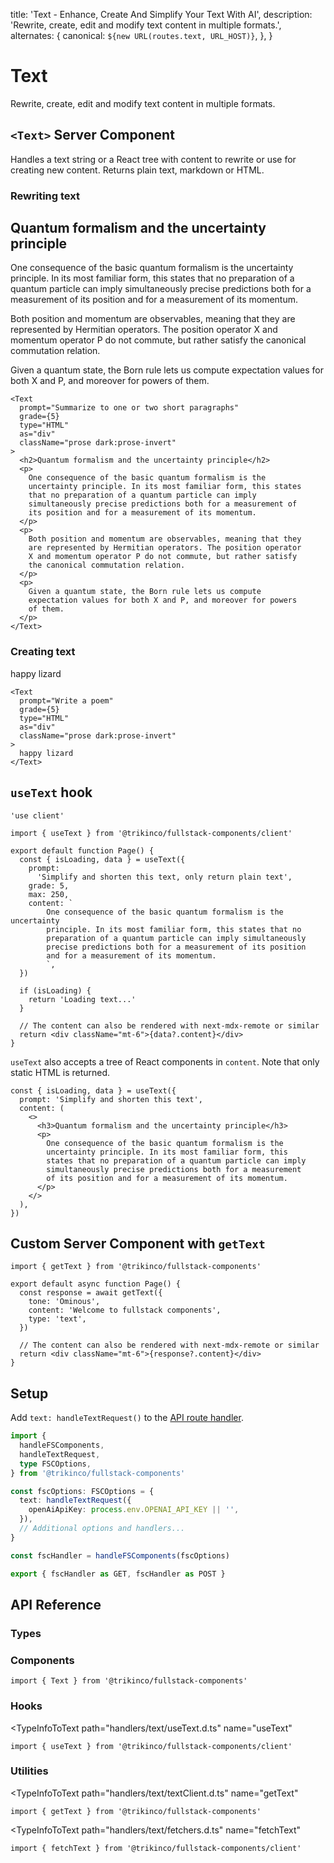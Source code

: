 
  title: 'Text - Enhance, Create And Simplify Your Text With AI',
  description:
    'Rewrite, create, edit and modify text content in multiple formats.',
  alternates: {
    canonical: `${new URL(routes.text, URL_HOST)}`,
  },
}

# Text

Rewrite, create, edit and modify text content in multiple formats.

## `<Text>` Server Component

Handles a text string or a React tree with content to rewrite or use for creating new content. Returns plain text, markdown or HTML.

### Rewriting text

<Example isProse>
<Text
  prompt="Summarize to one or two short paragraphs"
  grade={5}
  type="HTML"
  as="div"
  className="prose dark:prose-invert"
>
  <h2>Quantum formalism and the uncertainty principle</h2>
  <p>
    One consequence of the basic quantum formalism is the
    uncertainty principle. In its most familiar form, this states
    that no preparation of a quantum particle can imply
    simultaneously precise predictions both for a measurement of its
    position and for a measurement of its momentum.
  </p>

  <p>
  Both position and momentum are observables, meaning that they are represented
  by Hermitian operators. The position operator X and momentum operator P do not
  commute, but rather satisfy the canonical commutation relation.
  </p>
  <p>Given a quantum state, the Born rule lets us compute expectation values for both X and P, and moreover for powers of them.</p>
</Text>
</Example>

```tsx title="Text rewrite example"
<Text
  prompt="Summarize to one or two short paragraphs"
  grade={5}
  type="HTML"
  as="div"
  className="prose dark:prose-invert"
>
  <h2>Quantum formalism and the uncertainty principle</h2>
  <p>
    One consequence of the basic quantum formalism is the
    uncertainty principle. In its most familiar form, this states
    that no preparation of a quantum particle can imply
    simultaneously precise predictions both for a measurement of
    its position and for a measurement of its momentum.
  </p>
  <p>
    Both position and momentum are observables, meaning that they
    are represented by Hermitian operators. The position operator
    X and momentum operator P do not commute, but rather satisfy
    the canonical commutation relation.
  </p>
  <p>
    Given a quantum state, the Born rule lets us compute
    expectation values for both X and P, and moreover for powers
    of them.
  </p>
</Text>
```

### Creating text

<Example>
  <Text
    prompt="Make this a longer poem that rhymes"
    type="text"
    as="div"
    className="prose dark:prose-invert"
  >
    happy lizard
  </Text>
</Example>

```tsx title="Text creation example"
<Text
  prompt="Write a poem"
  grade={5}
  type="HTML"
  as="div"
  className="prose dark:prose-invert"
>
  happy lizard
</Text>
```

## `useText` hook

```tsx {6-18}
'use client'

import { useText } from '@trikinco/fullstack-components/client'

export default function Page() {
  const { isLoading, data } = useText({
    prompt:
      'Simplify and shorten this text, only return plain text',
    grade: 5,
    max: 250,
    content: `
        One consequence of the basic quantum formalism is the uncertainty 
        principle. In its most familiar form, this states that no 
        preparation of a quantum particle can imply simultaneously 
        precise predictions both for a measurement of its position 
        and for a measurement of its momentum.
        `,
  })

  if (isLoading) {
    return 'Loading text...'
  }

  // The content can also be rendered with next-mdx-remote or similar
  return <div className="mt-6">{data?.content}</div>
}
```

`useText` also accepts a tree of React components in `content`. Note that only static HTML is returned.

```tsx title="useText with HTML"
const { isLoading, data } = useText({
  prompt: 'Simplify and shorten this text',
  content: (
    <>
      <h3>Quantum formalism and the uncertainty principle</h3>
      <p>
        One consequence of the basic quantum formalism is the
        uncertainty principle. In its most familiar form, this
        states that no preparation of a quantum particle can imply
        simultaneously precise predictions both for a measurement
        of its position and for a measurement of its momentum.
      </p>
    </>
  ),
})
```

## Custom Server Component with `getText`

```tsx {4-8} title="Server Component"
import { getText } from '@trikinco/fullstack-components'

export default async function Page() {
  const response = await getText({
    tone: 'Ominous',
    content: 'Welcome to fullstack components',
    type: 'text',
  })

  // The content can also be rendered with next-mdx-remote or similar
  return <div className="mt-6">{response?.content}</div>
}
```

## Setup

Add `text: handleTextRequest()` to the [API route handler](/docs/get-started/#setup).

```ts title="app/api/fsutils/[...fscomponents]/route.ts"
import {
  handleFSComponents,
  handleTextRequest,
  type FSCOptions,
} from '@trikinco/fullstack-components'

const fscOptions: FSCOptions = {
  text: handleTextRequest({
    openAiApiKey: process.env.OPENAI_API_KEY || '',
  }),
  // Additional options and handlers...
}

const fscHandler = handleFSComponents(fscOptions)

export { fscHandler as GET, fscHandler as POST }
```

## API Reference

### Types

<TypeInfoToText
  path="handlers/text/models.d.ts"
  name="TextOptions"
  description="Text API route handler options."
/>

<TypeInfoToText
  path="handlers/text/models.d.ts"
  name="TextRequestBody"
  description="Text request body."
/>

<TypeInfoToText
  path="handlers/text/models.d.ts"
  name="TextResponse"
  description="Text response body."
/>

<TypeInfoToText
  path="chatGptService.d.ts"
  name="ChatGptCompletionResponse"
  description="The response body for `getText`."
/>

### Components

<TypeInfoToText path="components/Text.d.ts" name="TextProps" />

<TypeInfoToText path="components/Text.d.ts" name="Text">

```tsx
import { Text } from '@trikinco/fullstack-components'
```

</TypeInfoToText>

### Hooks

<TypeInfoToText
  path="handlers/text/useText.d.ts"
  name="useText"
>

```tsx
import { useText } from '@trikinco/fullstack-components/client'
```

</TypeInfoToText>

### Utilities

<TypeInfoToText
  path="handlers/text/textClient.d.ts"
  name="getText"
>

```tsx
import { getText } from '@trikinco/fullstack-components'
```

</TypeInfoToText>

<TypeInfoToText
  path="handlers/text/fetchers.d.ts"
  name="fetchText"
>

```tsx
import { fetchText } from '@trikinco/fullstack-components/client'
```

</TypeInfoToText>
